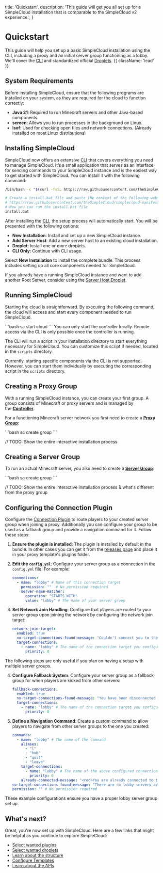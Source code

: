 
  title: 'Quickstart',
  description:
    'This guide will get you all set up for a SimpleCloud installation that is comparable to the SimpleCloud v2 experience.',
}

# Quickstart

This guide will help you set up a basic SimpleCloud installation using the CLI, including a proxy and an initial server group functioning as a lobby. We'll cover the [CLI](/cli) and standardized official [Droplets](/droplet).  {{ className: 'lead' }}

## System Requirements

Before installing SimpleCloud, ensure that the following programs are installed on your system, as they are required for the cloud to function correctly:

-    **Java 21**: Required to run Minecraft servers and other Java-based components.
-    **screen**: Allows you to run processes in the background on Linux.
-    **lsof**: Used for checking open files and network connections. (Already installed on most Linux distributions)

## Installing SimpleCloud

SimpleCloud now offers an extensive [CLI](/cli) that covers everything you need to manage SimpleCloud. It’s a small application that serves as an interface for sending commands to your SimpleCloud instance and is the easiest way to get started with SimpleCloud. You can install it with the following command:

<CodeGroup>

```bash {{ title: 'Unix' }}
/bin/bash -c "$(curl -fsSL https://raw.githubusercontent.com/theSimpleCloud/simplecloud-manifest/HEAD/install.sh)" && sc setup
```

```bash {{ title: 'Windows'}}
# Create a install.bat file and paste the content of the following website into it:
# https://raw.githubusercontent.com/theSimpleCloud/simplecloud-manifest/HEAD/install.bat
# Now you can run the install.bat file
install.bat
```
</CodeGroup>

After installing the [CLI](/cli), the setup process will automatically start. You will be presented with the following options:

-    **New Installation**: Install and set up a new SimpleCloud instance.
-    **Add Server Host**: Add a new server host to an existing cloud installation.
-    **Droplet**: Install one or more droplets.
-    **CLI Only**: Continue with CLI usage.

Select **New Installation** to install the complete bundle. This process includes setting up all core components needed for SimpleCloud.

If you already have a running SimpleCloud instance and want to add another Root Server, consider using the [Server Host Droplet](/droplet/serverhost).

## Running SimpleCloud

Starting the cloud is straightforward. By executing the following command, the cloud will access and start every component needed to run SimpleCloud.

<CodeGroup>
    ```bash
    sc start cloud
    ```
</CodeGroup>

<Note>
    You can only start the controller locally. Remote access via the CLI is only possible once the controller is running.
</Note>

The CLI will run a script in your installation directory to start everything necessary for SimpleCloud. You can customize this script if needed, located in the `scripts` directory.

Currently, starting specific components via the CLI is not supported. However, you can start them individually by executing the corresponding script in the `scripts` directory.

## Creating a Proxy Group

With a running SimpleCloud instance, you can create your first group. A group consists of Minecraft or proxy servers and is managed by the [**Controller**](https://docs.simplecloud.app/controller).

For a functioning Minecraft server network you first need to create a [**Proxy Group**](/resources/server-group):

<CodeGroup>
    ```bash
    sc create group
    ```
</CodeGroup>

// TODO: Show the entire interactive installation process

## Creating a Server Group

To run an actual Minecraft server, you also need to create a [**Server Group**](/resources/server-group):

<CodeGroup>
    ```bash
    sc create group
    ```
</CodeGroup>

// TODO: Show the entire interactive installation process & what's different from the proxy group

## Configuring the Connection Plugin

Configure the [Connection Plugin](/plugin/server-connection) to route players to your created server group when joining a proxy. Additionally you can configure your group to be used as a fallback group and provide a navigation command for it. Follow these steps:

1. **Ensure the plugin is installed**: The plugin is installed by default in the bundle. In other cases you can get it from the [releases page](https://github.com/theSimpleCloud/server-connection-plugin/releases) and place it in your proxy template's plugins folder.

2. **Edit the `config.yml`**: Configure your server group as a connection in the `config.yml` file. For example:

    ```yaml
    connections:
      - name: "lobby" # Name of this connection target
        permission: ""  # No permission required
        server-name-matcher:
          operation: "STARTS_WITH"
          value: "lobby" # The name of your server group
    ```

3. **Set Network Join Handling**: Configure that players are routed to your server group upon joining the network by configuring the network join target:

    ```yaml
    network-join-target:
      enabled: true
      no-target-connections-found-message: "Couldn't connect you to the network because no target servers are available."
      target-connections:
        - name: "lobby" # The name of the connection target you configured above
          priority: 0
    ```

The following steps are only useful if you plan on having a setup with multiple server groups.

4. **Configure Fallback System**: Configure your server group as a fallback group for when players are kicked from other servers:

    ```yaml
    fallback-connections:
      enabled: true
      no-target-connections-found-message: "You have been disconnected from the network since you have been kicked and no fallback server are available."
      target-connections:
        - name: "lobby" # The name of the connection target you configured above
          priority: 0
    ```

5. **Define a Navigation Command**: Create a custom command to allow players to navigate from other server groups to the one you created:

    ```yaml
    commands:
      - name: "lobby" # The name of the command
        aliases:
          - "l"
          - "hub"
          - "quit"
          - "leave"
        target-connections:
          - name: "lobby" # The name of the above configured connection target
            priority: 0
        already-connected-message: "<red>You are already connected to the lobby!"
    no-target-connections-found-message: "There are no lobby servers available at the moment."
    permission: "" # No permission required
    ```

These example configurations ensure you have a proper lobby server group set up.

## What's next?

Great, you're now set up with SimpleCloud. Here are a few links that might be helpful as you continue to explore SimpleCloud:

-    [Select wanted plugins](/plugin)
-    [Select wanted droplets](/droplet)
-    [Learn about the structure](/structure)
-    [Configure Templates](/resources/template)
-    [Learn about the APIs](/api)
